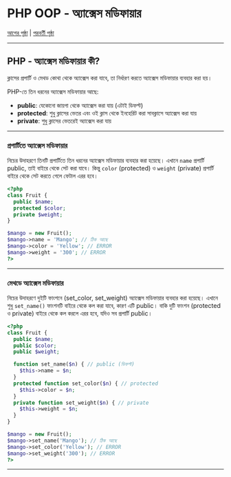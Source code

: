 # PHP OOP - অ্যাক্সেস মডিফায়ার

[আগের পৃষ্ঠা](php_oop_destructor.asp) | [পরবর্তী পৃষ্ঠা](php_oop_inheritance.asp)

---

## PHP - অ্যাক্সেস মডিফায়ার কী?

ক্লাসের প্রপার্টি ও মেথড কোথা থেকে অ্যাক্সেস করা যাবে, তা নির্ধারণ করতে অ্যাক্সেস মডিফায়ার ব্যবহার করা হয়।

PHP-তে তিন ধরনের অ্যাক্সেস মডিফায়ার আছে:

- **public**: যেকোনো জায়গা থেকে অ্যাক্সেস করা যায় (এটাই ডিফল্ট)
- **protected**: শুধু ক্লাসের ভেতর এবং ওই ক্লাস থেকে ইনহেরিট করা সাবক্লাসে অ্যাক্সেস করা যায়
- **private**: শুধু ক্লাসের ভেতরেই অ্যাক্সেস করা যায়

---

### প্রপার্টিতে অ্যাক্সেস মডিফায়ার

নিচের উদাহরণে তিনটি প্রপার্টিতে তিন ধরনের অ্যাক্সেস মডিফায়ার ব্যবহার করা হয়েছে। এখানে `name` প্রপার্টি public, তাই বাইরে থেকে সেট করা যাবে। কিন্তু `color` (protected) ও `weight` (private) প্রপার্টি বাইরে থেকে সেট করতে গেলে ফেটাল এরর হবে।

```php
<?php
class Fruit {
  public $name;
  protected $color;
  private $weight;
}

$mango = new Fruit();
$mango->name = 'Mango'; // ঠিক আছে
$mango->color = 'Yellow'; // ERROR
$mango->weight = '300'; // ERROR
?>
```

---

### মেথডে অ্যাক্সেস মডিফায়ার

নিচের উদাহরণে দুইটি ফাংশনে (set_color, set_weight) অ্যাক্সেস মডিফায়ার ব্যবহার করা হয়েছে। এখানে শুধু `set_name()` ফাংশনটি বাইরে থেকে কল করা যাবে, কারণ এটি public। বাকি দুটি ফাংশন (protected ও private) বাইরে থেকে কল করলে এরর হবে, যদিও সব প্রপার্টি public।

```php
<?php
class Fruit {
  public $name;
  public $color;
  public $weight;

  function set_name($n) { // public (ডিফল্ট)
    $this->name = $n;
  }
  protected function set_color($n) { // protected
    $this->color = $n;
  }
  private function set_weight($n) { // private
    $this->weight = $n;
  }
}

$mango = new Fruit();
$mango->set_name('Mango'); // ঠিক আছে
$mango->set_color('Yellow'); // ERROR
$mango->set_weight('300'); // ERROR
?>
```

---

